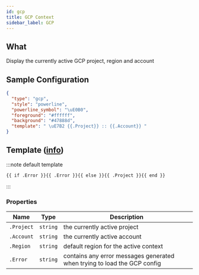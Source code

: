 ```yaml
---
id: gcp
title: GCP Context
sidebar_label: GCP
---
```


## What

Display the currently active GCP project, region and account

## Sample Configuration

```json
{
  "type": "gcp",
  "style": "powerline",
  "powerline_symbol": "\uE0B0",
  "foreground": "#ffffff",
  "background": "#47888d",
  "template": " \uE7B2 {{.Project}} :: {{.Account}} "
}
```

## Template ([info][templates])

:::note default template

```template
{{ if .Error }}{{ .Error }}{{ else }}{{ .Project }}{{ end }}
```

:::

### Properties

| Name       | Type     | Description                                                              |
| ---------- | -------- | ------------------------------------------------------------------------ |
| `.Project` | `string` | the currently active project                                             |
| `.Account` | `string` | the currently active account                                             |
| `.Region`  | `string` | default region for the active context                                    |
| `.Error`   | `string` | contains any error messages generated when trying to load the GCP config |

[templates]: /docs/configuration/templates
